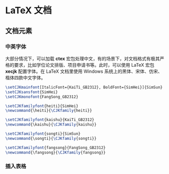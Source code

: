 # LaTeX 文档 {#sec-documents-latex}


## 文档元素 {#sec-tex-elements}


### 中英字体 {#sec-tex-fonts}

大部分情况下，可以加载 **ctex** 宏包处理中文，有的场景下，对文档格式有极其严格的要求，比如学位论文排版、项目申请书等。此时，可以使用 LaTeX 宏包 **xecjk** 配置字体。在 LaTeX 文档里使用 Windows 系统上的黑体、宋体、仿宋、楷体四款中文字体。

```tex
\setCJKmainfont[ItalicFont={KaiTi_GB2312}, BoldFont={SimHei}]{SimSun}
\setCJKsansfont{SimHei}
\setCJKmonofont{FangSong_GB2312}

\setCJKfamilyfont{heiti}{SimHei}             
\newcommand{\heiti}{\CJKfamily{heiti}}

\setCJKfamilyfont{kaishu}{KaiTi_GB2312}             
\newcommand{\kaishu}{\CJKfamily{kaishu}}

\setCJKfamilyfont{songti}{SimSun}             
\newcommand{\songti}{\CJKfamily{songti}}

\setCJKfamilyfont{fangsong}{FangSong_GB2312}             
\newcommand{\fangsong}{\CJKfamily{fangsong}}
```


### 插入表格 {#sec-tex-table}



